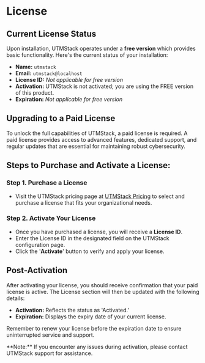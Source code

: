 # License


## Current License Status

Upon installation, UTMStack operates under a **free version** which provides basic functionality. Here's the current status of your installation:

- **Name:** `utmstack`
- **Email:** `utmstack@localhost`
- **License ID:** *Not applicable for free version*
- **Activation:** UTMStack is not activated; you are using the FREE version of this product.
- **Expiration:** *Not applicable for free version*

## Upgrading to a Paid License

To unlock the full capabilities of UTMStack, a paid license is required. A paid license provides access to advanced features, dedicated support, and regular updates that are essential for maintaining robust cybersecurity.

## Steps to Purchase and Activate a License:

### Step 1. **Purchase a License** 
   - Visit the UTMStack pricing page at [UTMStack Pricing](https://utmstack.com/pricing/) to select and purchase a license that fits your organizational needs.
   
### Step 2. **Activate Your License**
   - Once you have purchased a license, you will receive a **License ID**.
   - Enter the License ID in the designated field on the UTMStack configuration page.
   - Click the '**Activate**' button to verify and apply your license.

## Post-Activation

After activating your license, you should receive confirmation that your paid license is active. The License section will then be updated with the following details:

- **Activation:** Reflects the status as 'Activated.'
- **Expiration:** Displays the expiry date of your current license.

Remember to renew your license before the expiration date to ensure uninterrupted service and support.

<Note>
    **Note:** If you encounter any issues during activation, please contact UTMStack support for assistance.
</Note>
